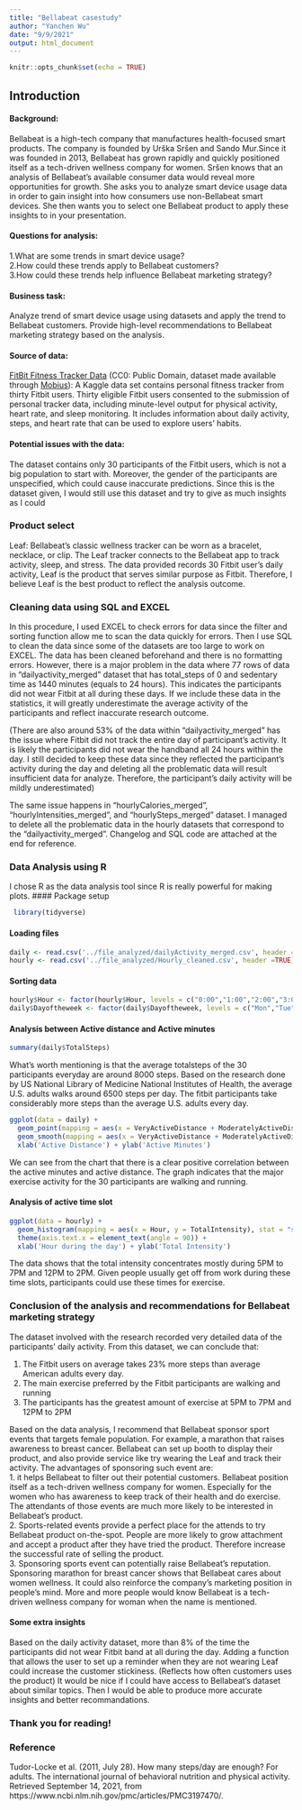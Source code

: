 ---
title: "Bellabeat casestudy"
author: "Yanchen Wu"
date: "9/9/2021"
output: html_document
---

```{r setup, include=FALSE}
knitr::opts_chunk$set(echo = TRUE)
```


## Introduction
#### Background: 
  Bellabeat is a high-tech company that manufactures health-focused smart products. The company is founded by Urška Sršen and Sando Mur.Since it was founded in 2013, Bellabeat has grown rapidly and quickly positioned itself as a tech-driven wellness company for women.
  Sršen knows that an analysis of Bellabeat’s available consumer data would reveal more opportunities for growth. She asks you to analyze smart device usage data in order to gain insight into how consumers use non-Bellabeat smart devices. She then wants you to select one Bellabeat product to apply these insights to in your presentation.

#### Questions for analysis:
1.What are some trends in smart device usage?<br/>
2.How could these trends apply to Bellabeat customers?<br/>
3.How could these trends help influence Bellabeat marketing strategy?

#### Business task: 
  Analyze trend of smart device usage using datasets and apply the trend to Bellabeat customers. Provide high-level recommendations to Bellabeat marketing strategy based on the analysis.

#### Source of data:
  [FitBit Fitness Tracker Data](https://www.kaggle.com/arashnic/fitbit) (CC0: Public Domain, dataset made available through [Mobius](https://www.kaggle.com/arashnic)): A Kaggle data set contains personal fitness tracker from thirty Fitbit users. Thirty eligible Fitbit users consented to the submission of personal tracker data, including minute-level output for physical activity, heart rate, and sleep monitoring. It includes information about daily activity, steps, and heart rate that can be used to explore users’ habits.
  
#### Potential issues with the data:
The dataset contains only 30 participants of the Fitbit users, which is not a big population to start with. Moreover, the gender of the participants are unspecified, which could cause inaccurate predictions. Since this is the dataset given, I would still use this dataset and try to give as much insights as I could

### Product select
Leaf: Bellabeat’s classic wellness tracker can be worn as a bracelet, necklace, or clip. The Leaf tracker connects to the Bellabeat app to track activity, sleep, and stress.
The data provided records 30 Fitbit user's daily activity, Leaf is the product that serves similar purpose as Fitbit. Therefore, I believe Leaf is the best product to reflect the analysis outcome.

### Cleaning data using SQL and EXCEL
In this procedure, I used EXCEL to check errors for data since the filter and sorting function allow me to scan the data quickly for errors. Then I use SQL to clean the data since some of the datasets are too large to work on EXCEL.
The data has been cleaned beforehand and there is no formatting errors. However, there is a major problem in the data where 77 rows of data in "dailyactivity_merged" dataset that has total_steps of 0 and sedentary time as 1440 minutes (equals to 24 hours). This indicates the participants did not wear Fitbit at all during these days. If we include these data in the statistics, it will greatly underestimate the average activity of the participants and reflect inaccurate research outcome.

(There are also around 53% of the data within "dailyactivity_merged" has the issue where Fitbit did not track the entire day of participant's activity. It is likely the participants did not wear the handband all 24 hours within the day. I still decided to keep these data since they reflected the participant's activity during the day and deleting all the problematic data will result insufficient data for analyze. Therefore, the participant's daily activity will be mildly underestimated)

The same issue happens in "hourlyCalories_merged", "hourlyIntensities_merged", and "hourlySteps_merged" dataset. I managed to delete all the problematic data in the hourly datasets that correspond to the "dailyactivity_merged". Changelog and SQL code are attached at the end for reference.


### Data Analysis using R
I chose R as the data analysis tool since R is really powerful for making plots.
#### Package setup
```{r loading packages}
 library(tidyverse)
```
#### Loading files
```{r}
daily <- read.csv('../file_analyzed/dailyActivity_merged.csv', header =TRUE)
hourly <- read.csv('../file_analyzed/Hourly_cleaned.csv', header =TRUE)
```

#### Sorting data
```{r}
hourly$Hour <- factor(hourly$Hour, levels = c("0:00","1:00","2:00","3:00","4:00","5:00","6:00","7:00","8:00","9:00","10:00","11:00","12:00","13:00","14:00","15:00","16:00","17:00","18:00","19:00","20:00","21:00","22:00","23:00"))
daily$Dayoftheweek <- factor(daily$Dayoftheweek, levels = c("Mon","Tue","Wed","Thu","Fri","Sat","Sun"))
```

#### Analysis between Active distance and Active minutes
```{r}
summary(daily$TotalSteps)
```
What's worth mentioning is that the average totalsteps of the 30 participants everyday are around 8000 steps. Based on the research done by US National Library of Medicine National Institutes of Health, the average U.S. adults walks around 6500 steps per day. The fitbit participants take considerably more steps than the average U.S. adults every day.

```{r}
ggplot(data = daily) + 
  geom_point(mapping = aes(x = VeryActiveDistance + ModeratelyActiveDistance, y = VeryActiveMinutes + FairlyActiveMinutes)) +
  geom_smooth(mapping = aes(x = VeryActiveDistance + ModeratelyActiveDistance, y = VeryActiveMinutes + FairlyActiveMinutes)) +
  xlab('Active Distance') + ylab('Active Minutes')
```

We can see from the chart that there is a clear positive correlation between the active minutes and active distance. The graph indicates that the major exercise activity for the 30 participants are walking and running.

#### Analysis of active time slot
```{r}
ggplot(data = hourly) +
  geom_histogram(mapping = aes(x = Hour, y = TotalIntensity), stat = "summary") +
  theme(axis.text.x = element_text(angle = 90)) +
  xlab('Hour during the day') + ylab('Total Intensity')
```

The data shows that the total intensity concentrates mostly during 5PM to 7PM and 12PM to 2PM. Given people usually get off from work during these time slots, participants could use these times for exercise.


### Conclusion of the analysis and recommendations for Bellabeat marketing strategy
The dataset involved with the research recorded very detailed data of the participants' daily activity. From this dataset, we can conclude that:

1. The Fitbit users on average takes 23% more steps than average American adults every day.<br/>
2. The main exercise preferred by the Fitbit participants are walking and running<br/>
3. The participants has the greatest amount of exercise at 5PM to 7PM and 12PM to 2PM<br/>


  Based on the data analysis, I recommend that Bellabeat sponsor sport events that targets female population. For example, a marathon that raises awareness to breast cancer. Bellabeat can set up booth to display their product, and also provide service like try wearing the Leaf and track their activity. The advantages of sponsoring such event are:<br/>
1. it helps Bellabeat to filter out their potential customers. Bellabeat position itself as a tech-driven wellness company for women. Especially for the women who has awareness to keep track of their health and do exercise. The attendants of those events are much more likely to be interested in Bellabeat's product.<br/>
2. Sports-related events provide a perfect place for the attends to try Bellabeat product on-the-spot. People are more likely to grow attachment and accept a product after they have tried the product. Therefore increase the successful rate of selling the product.<br/>
3. Sponsoring sports event can potentially raise Bellabeat's reputation. Sponsoring marathon for breast cancer shows that Bellabeat cares about women wellness. It could also reinforce the company's marketing position in people's mind. More and more people would know Bellabeat is a tech-driven wellness company for woman when the name is mentioned.

#### Some extra insights
Based on the daily activity dataset, more than 8% of the time the participants did not wear Fitbit band at all during the day. Adding a function that allows the user to set up a reminder when they are not wearing Leaf could increase the customer stickiness. (Reflects how often customers uses the product)
It would be nice if I could have access to Bellabeat's dataset about similar topics. Then I would be able to produce more accurate insights and better recommandations.

### Thank you for reading!

### Reference
Tudor-Locke et al. (2011, July 28). How many steps/day are enough? For adults. The international journal of behavioral nutrition and physical activity. Retrieved September 14, 2021, from https://www.ncbi.nlm.nih.gov/pmc/articles/PMC3197470/. 

